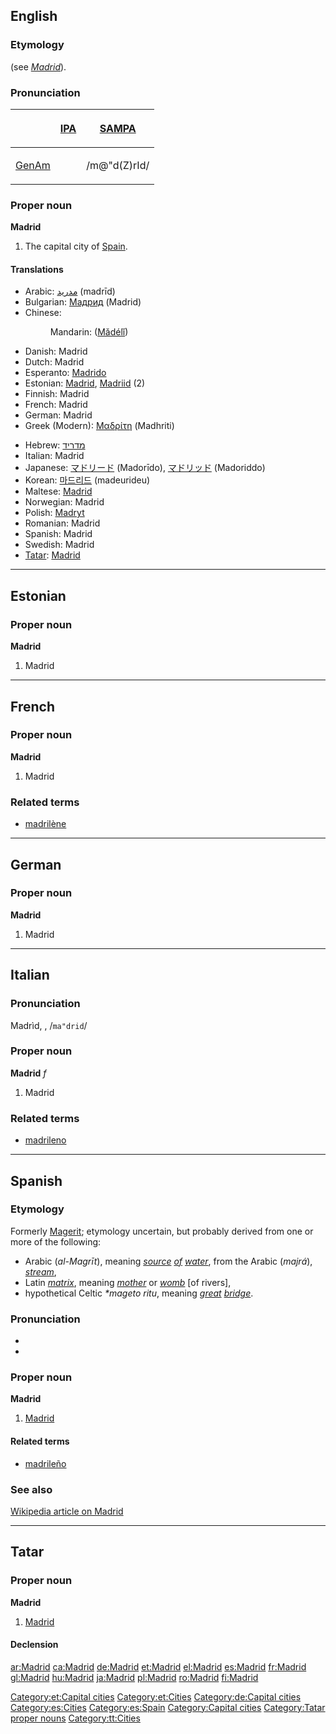 {{wikipedia}}
==English==

===Etymology===
{{Sp.}} (see ''[[Madrid#Spanish|Madrid]]'').

===Pronunciation===
{| border=1 cellpadding=5
! !! [[w:IPA|IPA]] !! [[w:SAMPA|SAMPA]]
|-
! [[GenAm]]
| {{IPAchar|/məˈd(ʒ)rɪd/}} || /m@"d(Z)rId/
|}

===Proper noun===
'''Madrid'''

# The capital city of [[Spain]].

====Translations====
{{top}}
* Arabic: [[مدريد]] (madrīd)
* Bulgarian: [[Мадрид]] (Madrid)
* Chinese:
*: Mandarin: {{zh-ts|馬德里|马德里}} ([[Mǎdélǐ]])
* Danish: Madrid
* Dutch: Madrid {{n}}
* Esperanto: [[Madrido]]
* Estonian: [[#Estonian|Madrid]], [[Madriid]] (2)
* Finnish: Madrid
* French: Madrid {{m}}
* German: Madrid
* Greek (Modern): [[Μαδρίτη]] (Madhriti) {{f}}
{{mid}}
* Hebrew: [[מדריד]]
* Italian: Madrid {{f}}
* Japanese: [[マドリード]] (Madorīdo), [[マドリッド]] (Madoriddo)
* Korean: [[마드리드]] (madeurideu)
* Maltese: [[Madrid]]
* Norwegian: Madrid
* Polish: [[Madryt]]
* Romanian: Madrid
* Spanish: Madrid
* Swedish: Madrid
* [[Tatar]]: [[Madrid#Tatar|Madrid]]
{{bottom}}

----

==Estonian==

===Proper noun===
'''Madrid'''

# Madrid

[[Category:et:Capital cities]]
[[Category:et:Cities]]

----

==French==

===Proper noun===
'''Madrid'''

# Madrid

===Related terms===
* [[madrilène]]

----

==German==

===Proper noun===
'''Madrid'''

# Madrid

[[Category:de:Capital cities]]

----

==Italian==

===Pronunciation===
Madrìd, {{IPAchar|/maˈdrid/}}, /<tt>ma"drid</tt>/

===Proper noun===
'''Madrid''' ''f''

# Madrid

===Related terms===
* [[madrileno]]

----

==Spanish==

===Etymology===
Formerly [[Magerit]]; etymology uncertain, but probably derived from one or more of the following:
* Arabic ''{{ARchar|[[المجريط]]}}'' (''al-Magrīt''), meaning ''[[source]] [[of]] [[water]]'', from the Arabic {{ARchar|[[مجرى]]}} (''majrá''), ''[[stream]]'',
* Latin ''[[matrix]]'', meaning ''[[mother]]'' or ''[[womb]]'' [of rivers],
* hypothetical Celtic ''*mageto ritu'', meaning ''[[great]] [[bridge]]''. <!-- ??? -->

===Pronunciation===
* {{IPA|/maˈð̞ɾið̞/}}
* {{SAMPA|/ma"D4iD/}}

===Proper noun===
'''Madrid'''

# [[Madrid#English|Madrid]]

====Related terms====
* [[madrileño]]

===See also===
[[w:Madrid|Wikipedia article on Madrid]]

[[Category:es:Cities]]
[[Category:es:Spain]]

----

==Tatar==

===Proper noun===
'''Madrid''' [http://www2.azatliq.org/analysis/analysis/tb/2003/10/B26F239D-E59E-4CE2-85C4-43117B36D7E0.asp ]

# [[Madrid#English|Madrid]]

====Declension====
{{tt-latin-noun|nıñ|ga|nı|da|dan}}

[[Category:Capital cities]]
[[Category:Tatar proper nouns]]
[[Category:tt:Cities]]

[[ar:Madrid]]
[[ca:Madrid]]
[[de:Madrid]]
[[et:Madrid]]
[[el:Madrid]]
[[es:Madrid]]
[[fr:Madrid]]
[[gl:Madrid]]
[[hu:Madrid]]
[[ja:Madrid]]
[[pl:Madrid]]
[[ro:Madrid]]
[[fi:Madrid]]